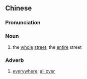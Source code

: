 ==Chinese==
{{zh-forms}}

===Pronunciation===
{{zh-pron
|c=tung1 gaai1
|mn=thong-ke/thong-koe
|cat=n,adv
}}

===Noun===
{{zh-noun}}

# {{lb|zh|Cantonese|Min Nan}} the [[whole]] [[street]]; the [[entire]] street

===Adverb===
{{zh-adv}}

# {{lb|zh|Cantonese}} [[everywhere]]; [[all over]]
#: {{zh-x|我哋 呢{nei1} 班 打工仔，通街 走趯{dek3} 直頭 係 壞 腸胃。|We workers are constantly running around '''everywhere''', that's really bad for the digestive system.|C}}